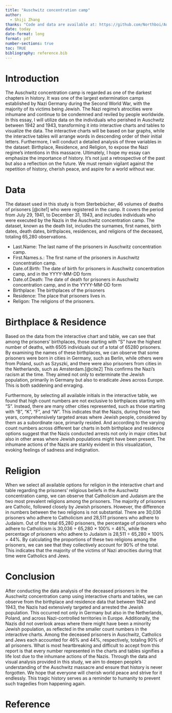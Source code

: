 ```yaml
---
title: "Auschwitz concentration camp"
author: 
  - Shiji Zhang
thanks: "Code and data are available at: https://github.com/Northboi/Auschwitz-concentration-camp, the interactive graphs and tables are available at: "
date: today
date-format: long
format: pdf
number-sections: true
toc: TRUE
bibliography: reference.bib
---
```


\newpage

# Introduction

The Auschwitz concentration camp is regarded as one of the darkest chapters in history. It was one of the largest extermination camps established by Nazi Germany during the Second World War, with the majority of its victims being Jewish. The Nazi regime's atrocities were inhumane and continue to be condemned and reviled by people worldwide. In this essay, I will utilize data on the individuals who perished in Auschwitz between 1942 and 1943, transforming it into interactive charts and tables to visualize the data. The interactive charts will be based on bar graphs, while the interactive tables will arrange words in descending order of their initial letters. Furthermore, I will conduct a detailed analysis of three variables in the dataset: Birthplace, Residence, and Religion, to expose the Nazi regime's intentions in this massacre. Ultimately, I hope my essay can emphasize the importance of history. It's not just a retrospective of the past but also a reflection on the future. We must remain vigilant against the repetition of history, cherish peace, and aspire for a world without war.

# Data

The dataset used in this study is from Sterbebücher, 46 volumes of deaths of prisoners [@cite1] who were registered in the camp. It covers the period from July 29, 1941, to December 31, 1943, and includes individuals who were executed by the Nazis in the Auschwitz concentration camp. The dataset, known as the death list, includes the surnames, first names, birth dates, death dates, birthplaces, residences, and religions of the deceased, totaling 65,280 observations. 

- Last.Name: The last name of the prisoners in Auschwitz concentration camp.
- First.Names.s.: The first name of the prisoners in Auschwitz concentration camp.
- Date.of.Birth: The date of birth for prisoners in Auschwitz concentration camp, and in the YYYY-MM-DD form
- Date.of.Death: The date of death for prisoners in Auschwitz concentration camp, and in the YYYY-MM-DD form
- Birthplace: The birthplaces of the prisoners
- Residence: The place that prisoners lives in.
- Religon: The religions of the prisoners.

# Birthplace & Residence

Based on the data from the interactive chart and table, we can see that among the prisoners' birthplaces, those starting with "S" have the highest number of deaths, with 6505 individuals out of a total of 65280 prisoners. By examining the names of these birthplaces, we can observe that some prisoners were born in cities in Germany, such as Berlin, while others were from Poland, such as Szyszki, and there were also prisoners from cities in the Netherlands, such as Amsterdam.[@cite2] This confirms the Nazi's racism at the time. They aimed not only to exterminate the Jewish population, primarily in Germany but also to eradicate Jews across Europe. This is both saddening and enraging.

Furthermore, by selecting all available initials in the interactive table, we found that high count numbers are not exclusive to birthplaces starting with "S". Instead, there are many other cities represented, such as those starting with "B", "K", "F", and "W". This indicates that the Nazis, during those two years, comprehensively targeted areas where Jewish people, considered by them as a subordinate race, primarily resided. And according to the varying count numbers across different bar charts in both birthplace and residence options suggest that the Nazis conducted arrests not only in major cities but also in other areas where Jewish populations might have been present. The inhumane actions of the Nazis are starkly evident in this visualization, evoking feelings of sadness and indignation.

# Religion

When we select all available options for religion in the interactive chart and table regarding the prisoners' religious beliefs in the Auschwitz concentration camp, we can observe that Catholicism and Judaism are the two most prevalent religions among the prisoners. The majority of prisoners are Catholic, followed closely by Jewish prisoners. However, the difference in numbers between the two religions is not substantial. There are 30,036 prisoners who adhere to Catholicism and 28,511 prisoners who adhere to Judaism. Out of the total 65,280 prisoners, the percentage of prisoners who adhere to Catholicism is 30,036 ÷ 65,280 × 100% = 46%, while the percentage of prisoners who adhere to Judaism is 28,511 ÷ 65,280 × 100% = 44%. By calculating the proportions of these two religions among the prisoners, we can see that they collectively account for 90% of the total. This indicates that the majority of the victims of Nazi atrocities during that time were Catholics and Jews.

# Conclusion

After conducting the data analysis of the deceased prisoners in the Auschwitz concentration camp using interactive charts and tables, we can observe from the birthplace and residence data that between 1942 and 1943, the Nazis had extensively targeted and arrested the Jewish population. This occurred not only in Germany but also in the Netherlands, Poland, and across Nazi-controlled territories in Europe. Additionally, the Nazis did not overlook areas where there might have been a minority Jewish population, as reflected in the smaller count numbers in the interactive charts. Among the deceased prisoners in Auschwitz, Catholics and Jews each accounted for 46% and 44%, respectively, totaling 90% of all prisoners. What is most heartbreaking and difficult to accept from this report is that every number represented in the charts and tables signifies a life lost due to the inhumane actions of the Nazis. Through the data and visual analysis provided in this study, we aim to deepen people's understanding of the Auschwitz massacre and ensure that history is never forgotten. We hope that everyone will cherish world peace and strive for it endlessly. This tragic history serves as a reminder to humanity to prevent such tragedies from happening again.

\newpage

# Reference
